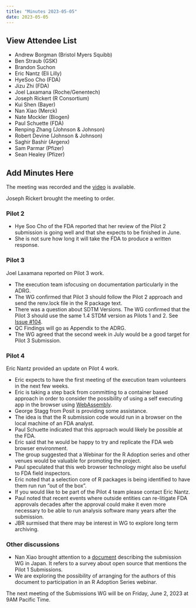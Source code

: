 ```yaml
---
title: "Minutes 2023-05-05"
date: 2023-05-05
---
```


::: {.callout-tip collapse="true"}   
## View Attendee List

- Andrew Borgman (Bristol Myers Squibb)
- Ben Straub (GSK)
- Brandon Suchon
- Eric Nantz (Eli Lilly)
- HyeSoo Cho (FDA)
- Jizu Zhi (FDA)
- Joel Laxamana (Roche/Genentech)
- Joseph Rickert (R Consortium)
- Kui Shen (Bayer)
- Nan Xiao (Merck)
- Nate Mockler (Biogen)
- Paul Schuette (FDA)
- Renping Zhang (Johnson & Johnson)
- Robert Devine (Johnson & Johnson)
- Saghir Bashir (Argenx)
- Sam Parmar (Pfizer)
- Sean Healey (Pfizer)
:::

## Add Minutes Here

The meeting was recorded and the [video](https://zoom.us/rec/share/OZyp5N4QZCsl-D-8BMBzjuSubI0BYbISZTa6703egO97UUroboDFZVt4hjRudEY.1qe8A653kLrj7tfz?startTime=1683302886000) is available.

Joseph Rickert brought the meeting to order.

### Pilot 2
* Hye Soo Cho of the FDA reported that her review of the Pilot 2 submission is going well and that she expects to be finished in June.
* She is not sure how long it will take the FDA to produce a written response.


### Pilot 3

Joel Laxamana reported on Pilot 3 work.

* The execution team isfocusing on documentation particularly in the ADRG.
* The WG confirmed that Pilot 3 should follow the Pilot 2 approach and send the renv.lock file in the R package text.
* There was a question about SDTM Versions. The WG confirmed that the Pilot 3 should use the same 1.4 STDM version as Pilots 1 and 2. See [Issue #104](https://github.com/RConsortium/submissions-pilot3-adam/issues/104).
* QC Findings will go as Appendix to the ADRG.
* The WG agreed that the second week in July would be a good target for Pilot 3 Submission.

### Pilot 4

Eric Nantz provided an update on Pilot 4 work.

* Eric expects to have the first meeting of the execution team volunteers in the next few weeks.
* Eric is taking a step back from committing to a container based approach in order to consider the possibility of using a self executing app in the browser using [WebAssembly](https://webassembly.org/).
* George Stagg from Posit is providing some assistance.
* The idea is that the R submission code would run in a browser on the local machine of an FDA analyst.
* Paul Schuette indicated that this approach would likely be possible at the FDA.
* Eric said that he would be happy to try and replicate the FDA web browser environment.
* The group suggested that a Webinar for the R Adoption series and other venues would be valuable for promoting the project.
* Paul speculated that this web browser technology might also be useful to FDA field inspectors.
* Eric noted that a selection core of R packages is being identified to have them run run "out of the box".
* If you would like to be part of the Pilot 4 team please contact Eric Nantz.
* Paul noted that recent events where outside entities can re-litigate FDA approvals decades after the approval could make it even more necessary to be able to run analysis software many years after the submission.
* JBR surmised that there may be interest in WG to explore long term archiving.


### Other discussions

* Nan Xiao brought attention to a [document](https://www.jpma.or.jp/information/evaluation/results/allotment/DS_202204_oss.html) describing the submission WG in Japan. It refers to a survey about open source that mentions the Pilot 1 Submissions. 
* We are exploring the possibility of arranging for the authors of this document to participation in an R Adoption Series webinar.







The next meeting of the Submissions WG will be on Friday, June 2, 2023 at 9AM Pacific Time.








